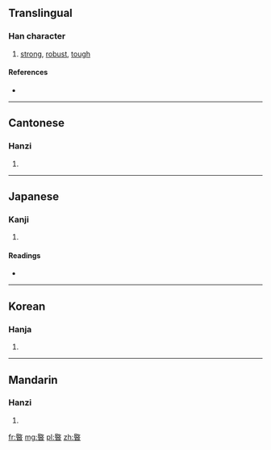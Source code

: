 {{also|忞}}
==Translingual==

===Han character===
{{Han char|rn=72|rad=日|as=09|sn=13|four=7860<sub>4</sub>|canj=口大日 (RKA)}}

# [[strong]], [[robust]], [[tough]]

====References====
* {{Han ref|kx=0498.030|dkj=14041|dj=0866.020|hdz=21527.040|uh=668B|ud=26251|bh=DDC3|bd=56771}}

----

==Cantonese==

===Hanzi===
{{yue-hanzi|jyut=|y=man5}}

# {{defn|Cantonese|sort=日09}}

----

==Japanese==

===Kanji===
{{ja-kanji|grade=|rs=日09}}

# {{defn|Japanese|sort=日09}}

====Readings====
* {{ja-readings|on=[[びん]] (bin), [[こん]] (kon)|kun=[[つとめる]] (tsutomeru)}}

----

==Korean==

===Hanja===
{{ko-hanja|hangeul=민|eumhun=|rv=min|mr=min|y=min}}

# {{defn|Korean|sort=日09}}

----

==Mandarin==

===Hanzi===
{{cmn-hanzi|pin=[[mǐn]] ([[min3]])|wg=min<sup>3</sup>}}

# {{defn|Mandarin|sort=日09}}

[[fr:暋]]
[[mg:暋]]
[[pl:暋]]
[[zh:暋]]